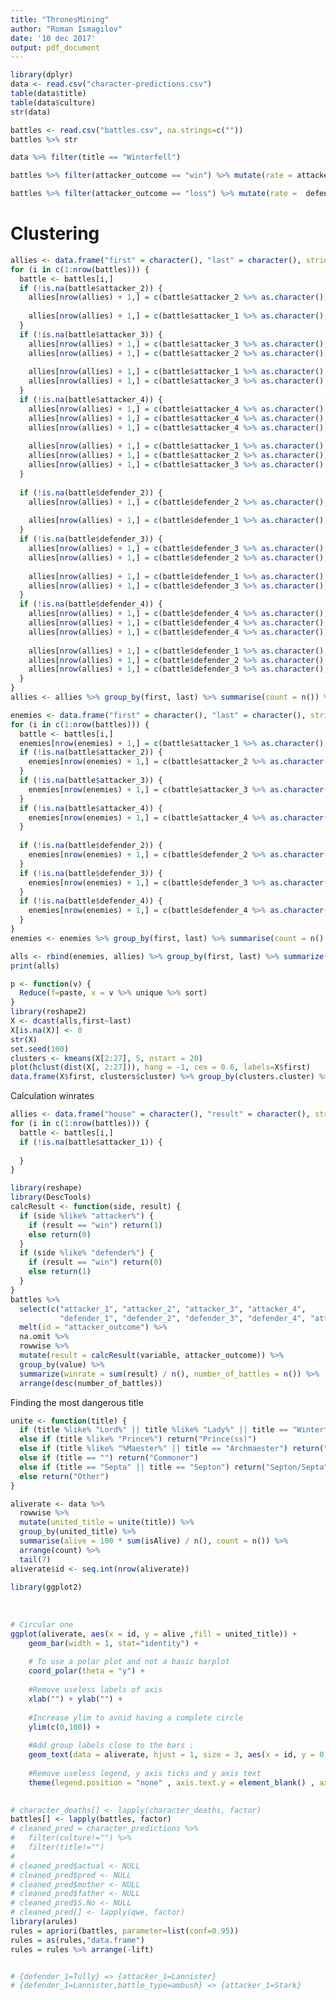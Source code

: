 ```yaml
---
title: "ThronesMining"
author: "Roman Ismagilov"
date: '10 dec 2017'
output: pdf_document
---
```


```r
library(dplyr)
data <- read.csv("character-predictions.csv")
table(data$title)
table(data$culture)
str(data)

battles <- read.csv("battles.csv", na.strings=c(""))
battles %>% str

data %>% filter(title == "Winterfell")
```

```r
battles %>% filter(attacker_outcome == "win") %>% mutate(rate = attacker_size / defender_size) %>% filter(!is.na(rate)) %>% summarise(avg = mean(rate))

battles %>% filter(attacker_outcome == "loss") %>% mutate(rate =  defender_size / attacker_size) %>% filter(!is.na(rate)) %>% summarise(avg = mean(rate))

```

# Clustering
```r
allies <- data.frame("first" = character(), "last" = character(), stringsAsFactors=FALSE)
for (i in c(1:nrow(battles))) {
  battle <- battles[i,]
  if (!is.na(battle$attacker_2)) {
    allies[nrow(allies) + 1,] = c(battle$attacker_2 %>% as.character(), battle$attacker_1 %>% as.character())
    
    allies[nrow(allies) + 1,] = c(battle$attacker_1 %>% as.character(), battle$attacker_2 %>% as.character())
  }
  if (!is.na(battle$attacker_3)) {
    allies[nrow(allies) + 1,] = c(battle$attacker_3 %>% as.character(), battle$attacker_1 %>% as.character())
    allies[nrow(allies) + 1,] = c(battle$attacker_2 %>% as.character(), battle$attacker_3 %>% as.character())
    
    allies[nrow(allies) + 1,] = c(battle$attacker_1 %>% as.character(), battle$attacker_3 %>% as.character())
    allies[nrow(allies) + 1,] = c(battle$attacker_3 %>% as.character(), battle$attacker_2 %>% as.character())
  }
  if (!is.na(battle$attacker_4)) {
    allies[nrow(allies) + 1,] = c(battle$attacker_4 %>% as.character(), battle$attacker_1 %>% as.character())
    allies[nrow(allies) + 1,] = c(battle$attacker_4 %>% as.character(), battle$attacker_3 %>% as.character())
    allies[nrow(allies) + 1,] = c(battle$attacker_4 %>% as.character(), battle$attacker_2 %>% as.character())
    
    allies[nrow(allies) + 1,] = c(battle$attacker_1 %>% as.character(), battle$attacker_4 %>% as.character())
    allies[nrow(allies) + 1,] = c(battle$attacker_2 %>% as.character(), battle$attacker_4 %>% as.character())
    allies[nrow(allies) + 1,] = c(battle$attacker_3 %>% as.character(), battle$attacker_4 %>% as.character())
  }
  
  if (!is.na(battle$defender_2)) {
    allies[nrow(allies) + 1,] = c(battle$defender_2 %>% as.character(), battle$defender_1 %>% as.character())
    
    allies[nrow(allies) + 1,] = c(battle$defender_1 %>% as.character(), battle$defender_2 %>% as.character())
  }
  if (!is.na(battle$defender_3)) {
    allies[nrow(allies) + 1,] = c(battle$defender_3 %>% as.character(), battle$defender_2 %>% as.character())
    allies[nrow(allies) + 1,] = c(battle$defender_2 %>% as.character(), battle$defender_1 %>% as.character())
    
    allies[nrow(allies) + 1,] = c(battle$defender_1 %>% as.character(), battle$defender_3 %>% as.character())
    allies[nrow(allies) + 1,] = c(battle$defender_3 %>% as.character(), battle$defender_2 %>% as.character())
  }
  if (!is.na(battle$defender_4)) {
    allies[nrow(allies) + 1,] = c(battle$defender_4 %>% as.character(), battle$defender_1 %>% as.character())
    allies[nrow(allies) + 1,] = c(battle$defender_4 %>% as.character(), battle$defender_2 %>% as.character())
    allies[nrow(allies) + 1,] = c(battle$defender_4 %>% as.character(), battle$defender_3 %>% as.character())
    
    allies[nrow(allies) + 1,] = c(battle$defender_1 %>% as.character(), battle$defender_4 %>% as.character())
    allies[nrow(allies) + 1,] = c(battle$defender_2 %>% as.character(), battle$defender_4 %>% as.character())
    allies[nrow(allies) + 1,] = c(battle$defender_3 %>% as.character(), battle$defender_4 %>% as.character())
  }
}
allies <- allies %>% group_by(first, last) %>% summarise(count = n()) %>% arrange(desc(count))

enemies <- data.frame("first" = character(), "last" = character(), stringsAsFactors=FALSE)
for (i in c(1:nrow(battles))) {
  battle <- battles[i,]
  enemies[nrow(enemies) + 1,] = c(battle$attacker_1 %>% as.character(), battle$defender_1 %>% as.character())
  if (!is.na(battle$attacker_2)) {
    enemies[nrow(enemies) + 1,] = c(battle$attacker_2 %>% as.character(), battle$defender_1 %>% as.character())
  }
  if (!is.na(battle$attacker_3)) {
    enemies[nrow(enemies) + 1,] = c(battle$attacker_3 %>% as.character(), battle$defender_1 %>% as.character())
  }
  if (!is.na(battle$attacker_4)) {
    enemies[nrow(enemies) + 1,] = c(battle$attacker_4 %>% as.character(), battle$defender_1 %>% as.character())
  }
  
  if (!is.na(battle$defender_2)) {
    enemies[nrow(enemies) + 1,] = c(battle$defender_2 %>% as.character(), battle$attacker_1 %>% as.character())
  }
  if (!is.na(battle$defender_3)) {
    enemies[nrow(enemies) + 1,] = c(battle$defender_3 %>% as.character(), battle$attacker_1 %>% as.character())
  }
  if (!is.na(battle$defender_4)) {
    enemies[nrow(enemies) + 1,] = c(battle$defender_4 %>% as.character(), battle$attacker_1 %>% as.character())
  }
}
enemies <- enemies %>% group_by(first, last) %>% summarise(count = n() * -1) %>% arrange(desc(count))

alls <- rbind(enemies, allies) %>% group_by(first, last) %>% summarize(distance = sum(count)) %>% arrange(desc(distance))
print(alls)
```
```r
p <- function(v) {
  Reduce(f=paste, x = v %>% unique %>% sort)
}
library(reshape2)
X <- dcast(alls,first~last) 
X[is.na(X)] <- 0
str(X)
set.seed(100)
clusters <- kmeans(X[2:27], 5, nstart = 20)
plot(hclust(dist(X[, 2:27])), hang = -1, cex = 0.6, labels=X$first)
data.frame(X$first, clusters$cluster) %>% group_by(clusters.cluster) %>% mutate(allies = p(X.first)) %>% summarize(allies = first(allies))


```

Calculation winrates
```r
allies <- data.frame("house" = character(), "result" = character(), stringsAsFactors=FALSE)
for (i in c(1:nrow(battles))) {
  battle <- battles[i,]
  if (!is.na(battle$attacker_1)) {
    
  }
}
```

```r
library(reshape)
library(DescTools)
calcResult <- function(side, result) {
  if (side %like% "attacker%") {
    if (result == "win") return(1)
    else return(0)
  }
  if (side %like% "defender%") {
    if (result == "win") return(0)
    else return(1)
  }
}
battles %>% 
  select(c("attacker_1", "attacker_2", "attacker_3", "attacker_4",
           "defender_1", "defender_2", "defender_3", "defender_4", "attacker_outcome")) %>%
  melt(id = "attacker_outcome") %>%
  na.omit %>%
  rowwise %>%
  mutate(result = calcResult(variable, attacker_outcome)) %>%
  group_by(value) %>% 
  summarize(winrate = sum(result) / n(), number_of_battles = n()) %>%
  arrange(desc(number_of_battles))
```

Finding the most dangerous title
```r
unite <- function(title) {
  if (title %like% "Lord%" || title %like% "Lady%" || title == "Winterfell") return("Lord/Lady")
  else if (title %like% "Prince%") return("Prince(ss)")
  else if (title %like% "%Maester%" || title == "Archmaester") return("Maester")
  else if (title == "") return("Commoner")
  else if (title == "Septa" || title == "Septon") return("Septon/Septa") 
  else return("Other")
}

aliverate <- data %>%
  rowwise %>%
  mutate(united_title = unite(title)) %>% 
  group_by(united_title) %>%
  summarise(alive = 100 * sum(isAlive) / n(), count = n()) %>%
  arrange(count) %>%
  tail(7)
aliverate$id <- seq.int(nrow(aliverate))
  
library(ggplot2)
 
 
    
# Circular one
ggplot(aliverate, aes(x = id, y = alive ,fill = united_title)) + 
    geom_bar(width = 1, stat="identity") +    
    
    # To use a polar plot and not a basic barplot
    coord_polar(theta = "y") +    
    
    #Remove useless labels of axis
    xlab("") + ylab("") +
    
    #Increase ylim to avoid having a complete circle
    ylim(c(0,100)) + 
    
    #Add group labels close to the bars :
    geom_text(data = aliverate, hjust = 1, size = 3, aes(x = id, y = 0, label = united_title)) +
    
    #Remove useless legend, y axis ticks and y axis text
    theme(legend.position = "none" , axis.text.y = element_blank() , axis.ticks = element_blank())
  
```



```r
# character_deaths[] <- lapply(character_deaths, factor)
battles[] <- lapply(battles, factor)
# cleaned_pred = character_predictions %>%
#   filter(culture!="") %>%
#   filter(title!="")
# 
# cleaned_pred$actual <- NULL
# cleaned_pred$pred <- NULL
# cleaned_pred$mother <- NULL
# cleaned_pred$father <- NULL 
# cleaned_pred$S.No <- NULL 
# cleaned_pred[] <- lapply(qwe, factor)
library(arules)
rules = apriori(battles, parameter=list(conf=0.95))
rules = as(rules,"data.frame")
rules = rules %>% arrange(-lift)


# {defender_1=Tully} => {attacker_1=Lannister}
# {defender_1=Lannister,battle_type=ambush} => {attacker_1=Stark}
```

